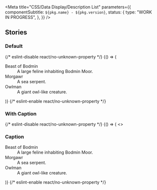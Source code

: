 

<Meta
  title="CSS/Data Display/Description List"
  parameters={{
    componentSubtitle: `${pkg.name} - ${pkg.version}`,
    status: {
      type: "WORK IN PROGRESS",
    },
  }}
/>

<Description markdown={readme} />

## Stories

### Default

<Canvas>
  {/* eslint-disable react/no-unknown-property */}
  <Story name="Default">
    {() => (
      <dl class="denhaag-description-list">
        <dt class="denhaag-description-list__title">Beast of Bodmin</dt>
        <dd class="denhaag-description-list__detail">A large feline inhabiting Bodmin Moor.</dd>
        <dt class="denhaag-description-list__title">Morgawr</dt>
        <dd class="denhaag-description-list__detail">A sea serpent.</dd>
        <dt class="denhaag-description-list__title">Owlman</dt>
        <dd class="denhaag-description-list__detail">A giant owl-like creature.</dd>
      </dl>
    )}
  </Story>
  {/* eslint-enable react/no-unknown-property */}
</Canvas>

### With Caption

<Canvas>
  {/* eslint-disable react/no-unknown-property */}
  <Story name="With Caption">
    {() => (
      <>
        <h3 id="h3" class="denhaag-description-list__caption">
          Caption
        </h3>
        <dl aria-labelledby="h3" class="denhaag-description-list">
          <dt class="denhaag-description-list__title">Beast of Bodmin</dt>
          <dd class="denhaag-description-list__detail">A large feline inhabiting Bodmin Moor.</dd>
          <dt class="denhaag-description-list__title">Morgawr</dt>
          <dd class="denhaag-description-list__detail">A sea serpent.</dd>
          <dt class="denhaag-description-list__title">Owlman</dt>
          <dd class="denhaag-description-list__detail">A giant owl-like creature.</dd>
        </dl>
      </>
    )}
  </Story>
  {/* eslint-enable react/no-unknown-property */}
</Canvas>
